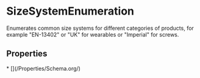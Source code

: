   
# SizeSystemEnumeration

Enumerates common size systems for different categories of products, for example "EN-13402" or "UK" for wearables or "Imperial" for screws.

## Properties

<Grid>
* [](/Properties/Schema.org/)
</Grid>

